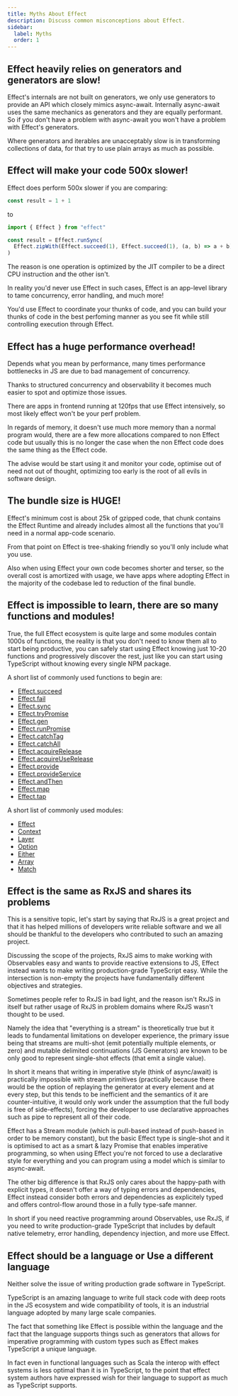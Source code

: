 ```yaml
---
title: Myths About Effect
description: Discuss common misconceptions about Effect.
sidebar:
  label: Myths
  order: 1
---
```


## Effect heavily relies on generators and generators are slow!

Effect's internals are not built on generators, we only use generators to provide an API which closely mimics async-await. Internally async-await uses the same mechanics as generators and they are equally performant. So if you don't have a problem with async-await you won't have a problem with Effect's generators.

Where generators and iterables are unacceptably slow is in transforming collections of data, for that try to use plain arrays as much as possible.

## Effect will make your code 500x slower!

Effect does perform 500x slower if you are comparing:

```ts twoslash
const result = 1 + 1
```

to

```ts twoslash
import { Effect } from "effect"

const result = Effect.runSync(
  Effect.zipWith(Effect.succeed(1), Effect.succeed(1), (a, b) => a + b)
)
```

The reason is one operation is optimized by the JIT compiler to be a direct CPU instruction and the other isn't.

In reality you'd never use Effect in such cases, Effect is an app-level library to tame concurrency, error handling, and much more!

You'd use Effect to coordinate your thunks of code, and you can build your thunks of code in the best perfoming manner as you see fit while still controlling execution through Effect.

## Effect has a huge performance overhead!

Depends what you mean by performance, many times performance bottlenecks in JS are due to bad management of concurrency.

Thanks to structured concurrency and observability it becomes much easier to spot and optimize those issues.

There are apps in frontend running at 120fps that use Effect intensively, so most likely effect won't be your perf problem.

In regards of memory, it doesn't use much more memory than a normal program would, there are a few more allocations compared to non Effect code but usually this is no longer the case when the non Effect code does the same thing as the Effect code.

The advise would be start using it and monitor your code, optimise out of need not out of thought, optimizing too early is the root of all evils in software design.

## The bundle size is HUGE!

Effect's minimum cost is about 25k of gzipped code, that chunk contains the Effect Runtime and already includes almost all the functions that you'll need in a normal app-code scenario.

From that point on Effect is tree-shaking friendly so you'll only include what you use.

Also when using Effect your own code becomes shorter and terser, so the overall cost is amortized with usage, we have apps where adopting Effect in the majority of the codebase led to reduction of the final bundle.

## Effect is impossible to learn, there are so many functions and modules!

True, the full Effect ecosystem is quite large and some modules contain 1000s of functions, the reality is that you don't need to know them all to start being productive, you can safely start using Effect knowing just 10-20 functions and progressively discover the rest, just like you can start using TypeScript without knowing every single NPM package.

A short list of commonly used functions to begin are:

- [Effect.succeed](/docs/getting-started/creating-effects/#succeed)
- [Effect.fail](/docs/getting-started/creating-effects/#fail)
- [Effect.sync](/docs/getting-started/creating-effects/#sync)
- [Effect.tryPromise](/docs/getting-started/creating-effects/#trypromise)
- [Effect.gen](/docs/getting-started/using-generators/)
- [Effect.runPromise](/docs/getting-started/running-effects/#runpromise)
- [Effect.catchTag](/docs/error-management/expected-errors/#catchtag)
- [Effect.catchAll](/docs/error-management/expected-errors/#catchall)
- [Effect.acquireRelease](/docs/resource-management/scope/#acquirerelease)
- [Effect.acquireUseRelease](/docs/resource-management/scope/#acquireuserelease)
- [Effect.provide](/docs/requirements-management/layers/#providing-a-layer-to-an-effect)
- [Effect.provideService](/docs/requirements-management/services/#providing-a-service-implementation)
- [Effect.andThen](/docs/getting-started/building-pipelines/#andthen)
- [Effect.map](/docs/getting-started/building-pipelines/#map)
- [Effect.tap](/docs/getting-started/building-pipelines/#tap)

A short list of commonly used modules:

- [Effect](https://effect-ts.github.io/effect/effect/Effect.ts.html)
- [Context](/docs/requirements-management/services/#creating-a-service)
- [Layer](/docs/requirements-management/layers/)
- [Option](/docs/data-types/option/)
- [Either](/docs/data-types/either/)
- [Array](https://effect-ts.github.io/effect/effect/Array.ts.html)
- [Match](/docs/code-style/pattern-matching/)

## Effect is the same as RxJS and shares its problems

This is a sensitive topic, let's start by saying that RxJS is a great project and that it has helped millions of developers write reliable software and we all should be thankful to the developers who contributed to such an amazing project.

Discussing the scope of the projects, RxJS aims to make working with Observables easy and wants to provide reactive extensions to JS, Effect instead wants to make writing production-grade TypeScript easy. While the intersection is non-empty the projects have fundamentally different objectives and strategies.

Sometimes people refer to RxJS in bad light, and the reason isn't RxJS in itself but rather usage of RxJS in problem domains where RxJS wasn't thought to be used.

Namely the idea that "everything is a stream" is theoretically true but it leads to fundamental limitations on developer experience, the primary issue being that streams are multi-shot (emit potentially multiple elements, or zero) and mutable delimited continuations (JS Generators) are known to be only good to represent single-shot effects (that emit a single value).

In short it means that writing in imperative style (think of async/await) is practically impossible with stream primitives (practically because there would be the option of replaying the generator at every element and at every step, but this tends to be inefficient and the semantics of it are counter-intuitive, it would only work under the assumption that the full body is free of side-effects), forcing the developer to use declarative approaches such as pipe to represent all of their code.

Effect has a Stream module (which is pull-based instead of push-based in order to be memory constant), but the basic Effect type is single-shot and it is optimised to act as a smart & lazy Promise that enables imperative programming, so when using Effect you're not forced to use a declarative style for everything and you can program using a model which is similar to async-await.

The other big difference is that RxJS only cares about the happy-path with explicit types, it doesn't offer a way of typing errors and dependencies, Effect instead consider both errors and dependencies as explicitely typed and offers control-flow around those in a fully type-safe manner.

In short if you need reactive programming around Observables, use RxJS, if you need to write production-grade TypeScript that includes by default native telemetry, error handling, dependency injection, and more use Effect.

## Effect should be a language or Use a different language

Neither solve the issue of writing production grade software in TypeScript.

TypeScript is an amazing language to write full stack code with deep roots in the JS ecosystem and wide compatibility of tools, it is an industrial language adopted by many large scale companies.

The fact that something like Effect is possible within the language and the fact that the language supports things such as generators that allows for imperative programming with custom types such as Effect makes TypeScript a unique language.

In fact even in functional languages such as Scala the interop with effect systems is less optimal than it is in TypeScript, to the point that effect system authors have expressed wish for their language to support as much as TypeScript supports.
